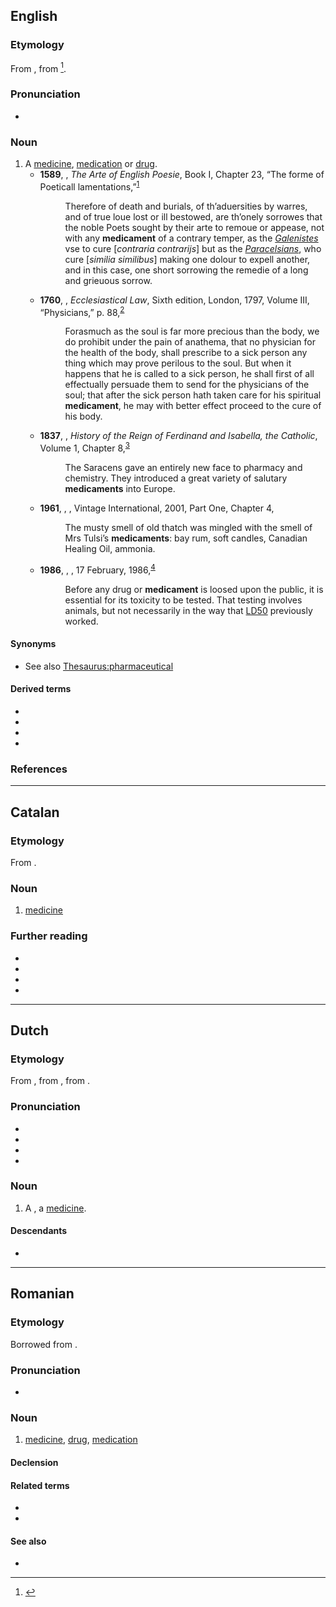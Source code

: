 {{also|médicament}}
==English==

===Etymology===
From {{bor|en|frm|médicament}}, from {{der|en|la|medicamentum}}<ref>{{R:Etymonline}}</ref>.

===Pronunciation===
* {{IPA|en|/ˈmɛdɪkəmənt/|/məˈdɪkəmənt/}}

===Noun===
{{en-noun}}

# A [[medicine]], [[medication]] or [[drug]].
#* '''1589''', {{w|George Puttenham}}, ''The Arte of English Poesie'', Book I, Chapter 23, “The forme of Poeticall lamentations,”<sup>[http://www.gutenberg.org/cache/epub/16420/pg16420-images.html]</sup>
#*: Therefore of death and burials, of th’aduersities by warres, and of true loue lost or ill bestowed, are th’onely sorrowes that the noble Poets sought by their arte to remoue or appease, not with any '''medicament''' of a contrary temper, as the ''[[w:Galen|Galenistes]]'' vse to cure [''contraria contrarijs''] but as the ''[[w:Paracelsus|Paracelsians]]'', who cure [''similia similibus''] making one dolour to expell another, and in this case, one short sorrowing the remedie of a long and grieuous sorrow.
#* '''1760''', {{w|Richard Burn}}, ''Ecclesiastical Law'', Sixth edition, London, 1797, Volume III, “Physicians,” p. 88,<sup>[https://books.google.ca/books?id=hQY02grXMv4C&printsec=frontcover#v=onepage&q&f=false]</sup>
#*: Forasmuch as the soul is far more precious than the body, we do prohibit under the pain of anathema, that no physician for the health of the body, shall prescribe to a sick person any thing which may prove perilous to the soul. But when it happens that he is called to a sick person, he shall first of all effectually persuade them to send for the physicians of the soul; that after the sick person hath taken care for his spiritual '''medicament''', he may with better effect proceed to the cure of his body.
#* '''1837''', {{w|William H. Prescott}}, ''History of the Reign of Ferdinand and Isabella, the Catholic'', Volume 1, Chapter 8,<sup>[http://www.gutenberg.org/cache/epub/6918/pg6918-images.html]</sup>
#*: The Saracens gave an entirely new face to pharmacy and chemistry. They introduced a great variety of salutary '''medicaments''' into Europe.
#* '''1961''', {{w|V. S. Naipaul}}, ''{{w|A House for Mr Biswas}}'', Vintage International, 2001, Part One, Chapter 4,
#*: The musty smell of old thatch was mingled with the smell of Mrs Tulsi’s '''medicaments''': bay rum, soft candles, Canadian Healing Oil, ammonia.
#* '''1986''', {{w|Maurice Miller}}, ''{{w|Hansard}}'', 17 February, 1986,<sup>[https://web.archive.org/web/20190212095659/https://www.hansard-corpus.org/]</sup>
#*: Before any drug or '''medicament''' is loosed upon the public, it is essential for its toxicity to be tested. That testing involves animals, but not necessarily in the way that [[w:Median lethal dose|LD50]] previously worked.

====Synonyms====
* See also [[Thesaurus:pharmaceutical]]

====Derived terms====
* {{l|en|medicamental}}
* {{l|en|medicamentary}}
* {{l|en|medicamentation}}
* {{l|en|medicamentous}}

===References===
<references/>

----

==Catalan==

===Etymology===
From {{der|ca|la|medicāmentum}}.

===Noun===
{{ca-noun|m}}

# [[medicine]]

===Further reading===
* {{R:IEC2}}
* {{R:GDLC}}
* {{R:DNV}}
* {{R:DCVB}}

----

==Dutch==

===Etymology===
From {{inh|nl|dum|medicament}}, from {{der|nl|frm|medicament}}, from {{der|nl|la|medicāmentum}}.

===Pronunciation===
* {{IPA|nl|/ˌmeː.di.kaːˈmɛnt/}}
* {{audio|nl|Nl-medicament.ogg|Audio}}
* {{hyphenation|nl|me|di|ca|ment}}
* {{rhymes|nl|ɛnt}}

===Noun===
{{nl-noun|n|-en|-}}

# A {{l|en|medicament}}, a [[medicine]]. {{defdate|from early 17th c.}}
#: {{syn|nl|geneesmiddel|medicijn}}

====Descendants====
* {{desc|fy|medikamint|bor=1}}

----

==Romanian==

===Etymology===
Borrowed from {{bor|ro|fr|médicament}}.

===Pronunciation===
* {{IPA|ro|/me.di.kaˈment/}}

===Noun===
{{ro-noun|n|medicamente}}

# [[medicine]], [[drug]], [[medication]]

====Declension====
{{ro-noun-n}}

====Related terms====
* {{l|ro|medicamenta}}
* {{l|ro|medicamentos}}

====See also====
* {{l|ro|medicină}}

{{topics|ro|Medicine}}